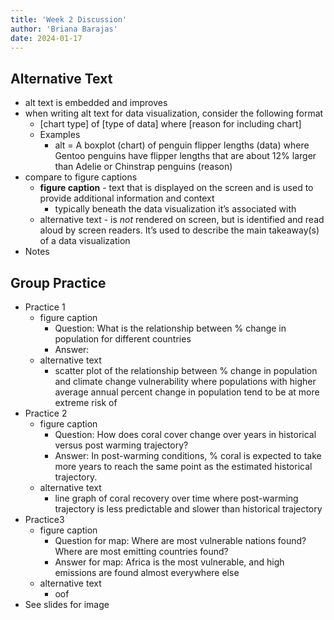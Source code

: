 ```yaml
---
title: 'Week 2 Discussion'
author: 'Briana Barajas'
date: 2024-01-17
---
```


## Alternative Text

-   alt text is embedded and improves
-   when writing alt text for data visualization, consider the following format
    -   \[chart type\] of \[type of data\] where \[reason for including chart\]
    -   Examples
        -   alt = A boxplot (chart) of penguin flipper lengths (data) where Gentoo penguins have flipper lengths that are about 12% larger than Adelie or Chinstrap penguins (reason)
-   compare to figure captions
    -   **figure caption** - text that is displayed on the screen and is used to provide additional information and context
        -   typically beneath the data visualization it's associated with
    -   alternative text - is *not* rendered on screen, but is identified and read aloud by screen readers. It's used to describe the main takeaway(s) of a data visualization
-   Notes

## Group Practice

-   Practice 1
    -   figure caption
        -   Question: What is the relationship between % change in population for different countries
        -   Answer:
    -   alternative text
        -   scatter plot of the relationship between % change in population and climate change vulnerability where populations with higher average annual percent change in population tend to be at more extreme risk of
-   Practice 2
    -   figure caption
        -   Question: How does coral cover change over years in historical versus post warming trajectory?
        -   Answer: In post-warming conditions, % coral is expected to take more years to reach the same point as the estimated historical trajectory.
    -   alternative text
        -   line graph of coral recovery over time where post-warming trajectory is less predictable and slower than historical trajectory
-   Practice3
    -   figure caption
        -   Question for map: Where are most vulnerable nations found? Where are most emitting countries found?
        -   Answer for map: Africa is the most vulnerable, and high emissions are found almost everywhere else
    -   alternative text
        -   oof
-   See slides for image
